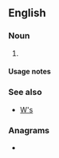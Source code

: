 {{also|ws|WS|Ws|ws.|.ws|W's}}
==English==

===Noun===
{{head|en|noun form}}

# {{plural of|en|w}}

====Usage notes====
{{U:en:plurals of letters}}

===See also===
* [[W's]]

===Anagrams===
* {{anagrams|en|a=sw|S&W|SW|Sw.|sw.}}